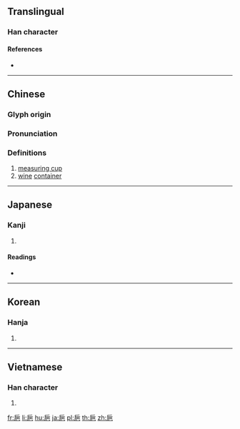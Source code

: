 {{also|卮}}
==Translingual==

===Han character===
{{Han char|rn=49|rad=己|as=04|sn=7|four=|canj=HMAU|ids=⿸𠂋巴}}

====References====
* {{Han ref|kx=0327.040|dkj=08751|dj=0631.070|hdz=10069.270|uh=5DF5|ud=24053}}

----

==Chinese==
{{zh-forms}}

===Glyph origin===
{{Han etym}}

===Pronunciation===
{{zh-pron
|m=zhī
|c=zi1
|mc=y
|oc=y
|ma=
|cat=n
}}

===Definitions===
{{zh-hanzi}}

# [[measuring cup]]
# [[wine]] [[container]]

----

==Japanese==

===Kanji===
{{ja-kanji|grade=|rs=己04}}

# {{defn|lang=ja|sort=己04}}

====Readings====
* {{ja-readings|on=[[し]] (shi)|kun=[[さかずき]] (sakazuki)}}

----

==Korean==

===Hanja===
{{ko-hanja|hangeul=치|rv=chi|mr=ch'i}}

# {{defn|lang=ko|sort=己04}}

----

==Vietnamese==

===Han character===
{{vi-hantu|[[chi]]|rs=己04}}

# {{defn|lang=vi|sort=己04}}

[[fr:巵]]
[[li:巵]]
[[hu:巵]]
[[ja:巵]]
[[pl:巵]]
[[th:巵]]
[[zh:巵]]
